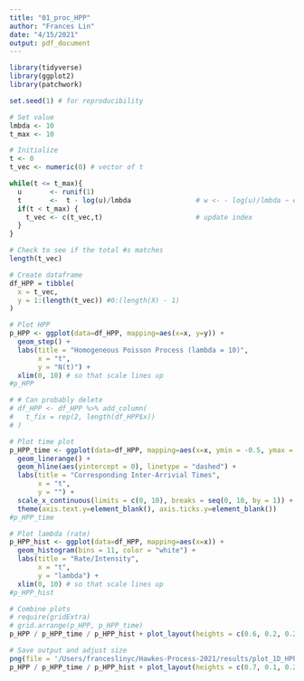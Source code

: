 ```yaml
---
title: "01_proc_HPP"
author: "Frances Lin"
date: "4/15/2021"
output: pdf_document
---
```


```r
library(tidyverse)
library(ggplot2)
library(patchwork)
```

```r
set.seed(1) # for reproducibility

# Set value
lmbda <- 10
t_max <- 10 

# Initialize
t <- 0 
t_vec <- numeric(0) # vector of t

while(t <= t_max){
  u       <- runif(1)
  t       <-  t - log(u)/lmbda                # w <- - log(u)/lmbda ~ exp(lambda)
  if(t < t_max) {
    t_vec <- c(t_vec,t)                       # update index 
  }
}
```

```r
# Check to see if the total #s matches 
length(t_vec)
```

```r
# Create dataframe
df_HPP = tibble(
  x = t_vec, 
  y = 1:(length(t_vec)) #0:(length(X) - 1) 
)

# Plot HPP 
p_HPP <- ggplot(data=df_HPP, mapping=aes(x=x, y=y)) +
  geom_step() + 
  labs(title = "Homogeneous Poisson Process (lambda = 10)", 
       x = "t", 
       y = "N(t)") + 
  xlim(0, 10) # so that scale lines up
#p_HPP
```

```r
# # Can probably delete 
# df_HPP <- df_HPP %>% add_column(
#   t_fix = rep(2, length(df_HPP$x))
# ) 

# Plot time plot
p_HPP_time <- ggplot(data=df_HPP, mapping=aes(x=x, ymin = -0.5, ymax = 0.5)) +
  geom_linerange() + 
  geom_hline(aes(yintercept = 0), linetype = "dashed") + 
  labs(title = "Corresponding Inter-Arrivial Times", 
       x = "t", 
       y = "") + 
  scale_x_continuous(limits = c(0, 10), breaks = seq(0, 10, by = 1)) + 
  theme(axis.text.y=element_blank(), axis.ticks.y=element_blank())
#p_HPP_time
```

```r
# Plot lambda (rate)
p_HPP_hist <- ggplot(data=df_HPP, mapping=aes(x=x)) + 
  geom_histogram(bins = 11, color = "white") + 
  labs(title = "Rate/Intensity",
       x = "t", 
       y = "lambda") + 
  xlim(0, 10) # so that scale lines up
#p_HPP_hist 
```

```r
# Combine plots
# require(gridExtra)
# grid.arrange(p_HPP, p_HPP_time)
p_HPP / p_HPP_time / p_HPP_hist + plot_layout(heights = c(0.6, 0.2, 0.2))
```

```r
# Save output and adjust size
png(file = '/Users/franceslinyc/Hawkes-Process-2021/results/plot_1D_HPP.png', width = 450*2, height = 450*0.8)
p_HPP / p_HPP_time / p_HPP_hist + plot_layout(heights = c(0.7, 0.1, 0.2))
```



